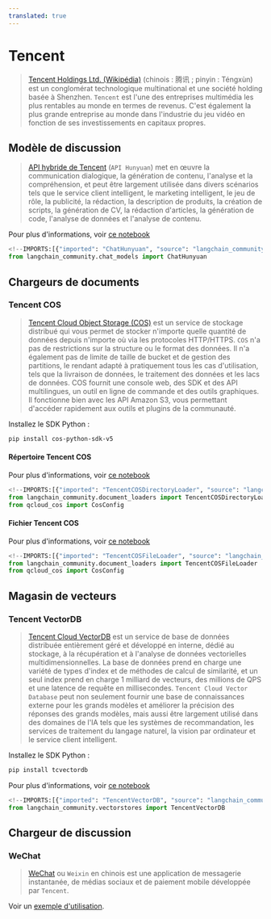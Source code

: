 ```yaml
---
translated: true
---
```


# Tencent

>[Tencent Holdings Ltd. (Wikipédia)](https://en.wikipedia.org/wiki/Tencent) (chinois : 腾讯 ; pinyin : Téngxùn)
> est un conglomérat technologique multinational et une société holding basée
> à Shenzhen. `Tencent` est l'une des entreprises multimédia les plus rentables
> au monde en termes de revenus. C'est également la plus grande entreprise
> au monde dans l'industrie du jeu vidéo en fonction de ses investissements en capitaux propres.

## Modèle de discussion

>[API hybride de Tencent](https://cloud.tencent.com/document/product/1729) (`API Hunyuan`)
> met en œuvre la communication dialogique, la génération de contenu,
> l'analyse et la compréhension, et peut être largement utilisée dans divers scénarios tels que le service
> client intelligent, le marketing intelligent, le jeu de rôle, la publicité, la rédaction,
> la description de produits, la création de scripts, la génération de CV, la rédaction d'articles, la génération de code, l'analyse de données et l'analyse de contenu.

Pour plus d'informations, voir [ce notebook](/docs/integrations/chat/tencent_hunyuan)

```python
<!--IMPORTS:[{"imported": "ChatHunyuan", "source": "langchain_community.chat_models", "docs": "https://api.python.langchain.com/en/latest/chat_models/langchain_community.chat_models.hunyuan.ChatHunyuan.html", "title": "Tencent"}]-->
from langchain_community.chat_models import ChatHunyuan
```

## Chargeurs de documents

### Tencent COS

>[Tencent Cloud Object Storage (COS)](https://www.tencentcloud.com/products/cos) est un service de stockage
> distribué qui vous permet de stocker n'importe quelle quantité de données depuis n'importe où via les protocoles HTTP/HTTPS.
> `COS` n'a pas de restrictions sur la structure ou le format des données. Il n'a également pas de limite de taille de bucket et
> de gestion des partitions, le rendant adapté à pratiquement tous les cas d'utilisation, tels que la livraison de données,
> le traitement des données et les lacs de données. COS fournit une console web, des SDK et des API multilingues,
> un outil en ligne de commande et des outils graphiques. Il fonctionne bien avec les API Amazon S3, vous permettant d'accéder rapidement
> aux outils et plugins de la communauté.

Installez le SDK Python :

```bash
pip install cos-python-sdk-v5
```

#### Répertoire Tencent COS

Pour plus d'informations, voir [ce notebook](/docs/integrations/document_loaders/tencent_cos_directory)

```python
<!--IMPORTS:[{"imported": "TencentCOSDirectoryLoader", "source": "langchain_community.document_loaders", "docs": "https://api.python.langchain.com/en/latest/document_loaders/langchain_community.document_loaders.tencent_cos_directory.TencentCOSDirectoryLoader.html", "title": "Tencent"}]-->
from langchain_community.document_loaders import TencentCOSDirectoryLoader
from qcloud_cos import CosConfig
```

#### Fichier Tencent COS

Pour plus d'informations, voir [ce notebook](/docs/integrations/document_loaders/tencent_cos_file)

```python
<!--IMPORTS:[{"imported": "TencentCOSFileLoader", "source": "langchain_community.document_loaders", "docs": "https://api.python.langchain.com/en/latest/document_loaders/langchain_community.document_loaders.tencent_cos_file.TencentCOSFileLoader.html", "title": "Tencent"}]-->
from langchain_community.document_loaders import TencentCOSFileLoader
from qcloud_cos import CosConfig
```

## Magasin de vecteurs

### Tencent VectorDB

>[Tencent Cloud VectorDB](https://www.tencentcloud.com/products/vdb) est un service de base de données distribuée
> entièrement géré et développé en interne, dédié au stockage, à la récupération et à l'analyse
> de données vectorielles multidimensionnelles. La base de données prend en charge une variété de types d'index
> et de méthodes de calcul de similarité, et un seul index prend en charge 1 milliard de vecteurs, des millions de QPS et
> une latence de requête en millisecondes. `Tencent Cloud Vector Database` peut non seulement fournir une base de connaissances
> externe pour les grands modèles et améliorer la précision des réponses des grands modèles, mais aussi être largement utilisé
> dans des domaines de l'IA tels que les systèmes de recommandation, les services de traitement du langage naturel,
> la vision par ordinateur et le service client intelligent.

Installez le SDK Python :

```bash
pip install tcvectordb
```

Pour plus d'informations, voir [ce notebook](/docs/integrations/vectorstores/tencentvectordb)

```python
<!--IMPORTS:[{"imported": "TencentVectorDB", "source": "langchain_community.vectorstores", "docs": "https://api.python.langchain.com/en/latest/vectorstores/langchain_community.vectorstores.tencentvectordb.TencentVectorDB.html", "title": "Tencent"}]-->
from langchain_community.vectorstores import TencentVectorDB
```

## Chargeur de discussion

### WeChat

>[WeChat](https://www.wechat.com/) ou `Weixin` en chinois est une application
> de messagerie instantanée, de médias sociaux et de paiement mobile développée par `Tencent`.

Voir un [exemple d'utilisation](/docs/integrations/chat_loaders/wechat).
